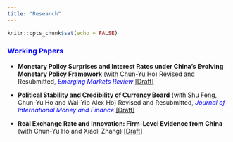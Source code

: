 ```yaml
---
title: "Research"
---
```


```r
knitr::opts_chunk$set(echo = FALSE)
```

### [Working Papers]{style="color: blue;"}

-   **Monetary Policy Surprises and Interest Rates under China's Evolving Monetary Policy Framework** (with Chun-Yu Ho) Revised and Resubmitted, [*Emerging Markets Review*]{style="color:blue;"} [[Draft]](research/China_MP_IR_EMR3.pdf){target="_blank"}

-   **Political Stability and Credibility of Currency Board** (with Shu Feng, Chun-Yu Ho and Wai-Yip Alex Ho) Revised and Resubmitted, [*Journal of International Money and Finance*]{style="color:blue;"} [[Draft]](research/cba_ps.pdf){target="_blank"}

-   **Real Exchange Rate and Innovation: Firm-Level Evidence from China** (with Chun-Yu Ho and Xiaoli Zhang) [[Draft]](research/rer_innovation.pdf){target="_blank"}
